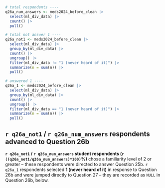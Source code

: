 ```r
# total respondents ----
q26a_num_answers <- meds2024_before_clean |>
  select(ml_div_data) |>
  count() |>
  pull()

# total not answer 1 ----
q26a_not1 <- meds2024_before_clean |>
  select(ml_div_data) |>
  group_by(ml_div_data) |>
  count() |>
  ungroup() |>
  filter(ml_div_data != "1 (never heard of it)") |>
  summarize(n = sum(n)) |>
  pull()

# answered 1 ----
q26a_1 <- meds2024_before_clean |>
  select(ml_div_data) |>
  group_by(ml_div_data) |>
  count() |>
  ungroup() |>
  filter(ml_div_data == "1 (never heard of it)") |>
  summarize(n = sum(n)) |>
  pull()
```

::: {.callout-note}
## `r q26a_not1` / `r q26a_num_answers` respondents advanced to Question 26b
**`r q26a_not1` / `r q26a_num_answers` student respondents (`r ((q26a_not1/q26a_num_answers)*100)`%)** chose a familiarity level of 2 or greater – these respondents were directed to answer Question 25b. `r q26a_1` respondents selected **1 (never heard of it)** in response to Question 26b and were jumped directly to Question 27 -- they are recorded as `NULL` in Question 26b, below.
:::